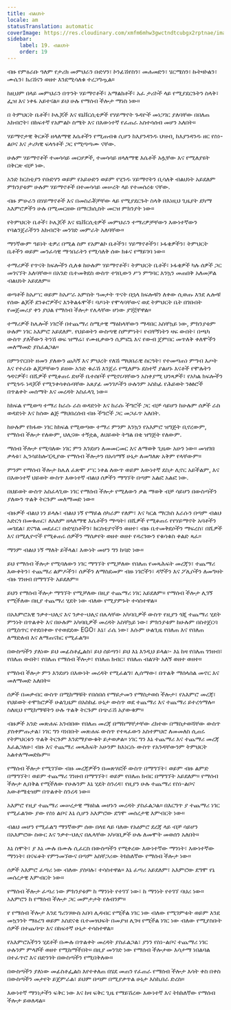 ```yaml
---
title: ብልህነት
locale: am
statusTranslation: automatic
coverImage: https://res.cloudinary.com/xmfm6mhw3gwctndtcubgx2rptnae/image/upload/v1740337243/small_cover_educacion_fundamental_a051170f1c.webp
sidebar:
    label: 19. ብልህነት
    order: 19
---
```

ብዙ የምዕራቡ ዓለም የታሪክ መምህራን ቡድሃን፣ ኮንፊሽየስን፣ መሐመድን፣ ሄርሜስን፣ ኩትዛኮልን፣ ሙሴን፣ ክሪሽናን ወዘተ እንደሚሳለቁ ተረጋግጧል።

ከዚህም በላይ መምህራን በጥንት ሃይማኖቶች፣ አማልክቶች፣ አፈ ታሪኮች ላይ የሚያደርጉትን ስላቅ፣ ፌዝ እና ነቀፋ አይተናል። ይህ ሁሉ የማሰብ ችሎታ ማነስ ነው።

በ ትምህርት ቤቶች፣ ኮሌጆች እና ዩኒቨርሲቲዎች የሃይማኖት ጉዳዮች መነጋገር ያለባቸው በበለጠ አክብሮት፣ በከፍተኛ የአምልኮ ስሜት እና በእውነተኛ የፈጠራ አስተሳሰብ መሆን አለበት።

ሃይማኖታዊ ቅርጾች ዘላለማዊ እሴቶችን የሚጠብቁ ሲሆን ከእያንዳንዱ ህዝብ, ከእያንዳንዱ ዘር የስነ-ልቦና እና ታሪካዊ ፍላጎቶች ጋር የሚጣጣሙ ናቸው.

ሁሉም ሃይማኖቶች ተመሳሳይ መርሆዎች, ተመሳሳይ ዘላለማዊ እሴቶች አሏቸው እና የሚለያዩት በቅርጽ ብቻ ነው.

አንድ ክርስቲያን የቡድሃን ወይም የአይሁድን ወይም የሂንዱ ሃይማኖትን ቢሳለቅ ብልህነት አይደለም ምክንያቱም ሁሉም ሃይማኖቶች በተመሳሳይ መሠረት ላይ የተመሰረቱ ናቸው.

ብዙ ምሁራን በሃይማኖቶች እና በመስራቾቻቸው ላይ የሚያደርጉት ስላቅ በእነዚህ ጊዜያት ደካማ አእምሮዎችን ሁሉ በሚመርዘው በማርክሲስት መርዝ ምክንያት ነው።

የትምህርት ቤቶች፣ ኮሌጆች እና ዩኒቨርሲቲዎች መምህራን ተማሪዎቻቸውን እውነተኛውን የባልንጀራችንን አክብሮት መንገድ መምራት አለባቸው።

ማንኛውም ዓይነት ቲዎሪ በሚል ስም የአምልኮ ቤቶችን፣ ሃይማኖቶችን፣ ኑፋቄዎችን፣ ትምህርት ቤቶችን ወይም መንፈሳዊ ማኅበራትን የሚሳለቅ ሰው ክፉና የማይገባ ነው።

ተማሪዎች የጥናት ክፍሎችን ሲለቁ ከሁሉም ሃይማኖቶች፣ ትምህርት ቤቶች፣ ኑፋቄዎች ካሉ ሰዎች ጋር መገናኘት አለባቸው። በአንድ ቤተመቅደስ ውስጥ ተገቢውን ሥነ ምግባር እንኳን መጠበቅ አለመቻል ብልህነት አይደለም።

ወጣቶች ከአሥር ወይም ከአሥራ አምስት ዓመታት ጥናት በኋላ ክፍሎቹን ለቀው ሲወጡ እንደ ሌሎቹ የሰው ልጆች ደንቆሮዎችና እንቅልፋሞች፣ ባዶነት የሞላባቸውና ወደ ትምህርት ቤት በገቡበት የመጀመሪያ ቀን ያህል የማሰብ ችሎታ የሌላቸው ሆነው ያገኟቸዋል።

ተማሪዎች ከሌሎች ነገሮች በተጨማሪ ስሜታዊ ማዕከላቸውን ማዳበር አስቸኳይ ነው, ምክንያቱም ሁሉም ነገር አእምሮ አይደለም. የህይወትን ውስጣዊ ስምምነት፣ የብቸኝነትን ዛፍ ውበት፣ በጫካ ውስጥ ያለችውን ትንሽ ወፍ ዝማሬ፣ የሙዚቃውን ሲምፎኒ እና የውብ ጀምበር መጥለቅ ቀለሞችን መለማመድ ያስፈልጋል።

በምንኖርበት ዘመን ያለውን ጨካኝ እና ምህረት የለሽ ማህበራዊ ስርዓት፣ የተመጣጠነ ምግብ እጦት እና የተራቡ ልጆቻቸውን ይዘው አንድ ቁራሽ እንጀራ የሚለምኑ ደስተኛ ያልሆኑ እናቶች የሞሉትን ጎዳናዎች፣ በሺዎች የሚቆጠሩ ድሆች ቤተሰቦች የሚኖሩባቸውን አስቀያሚ ህንጻዎች፣ የአካል ክፍሎችን የሚጎዱ ነዳጆች የሚንቀሳቀሱባቸው አጸያፊ መንገዶችን ሁሉንም አስከፊ የሕይወት ንፅፅሮች በጥልቀት መሰማት እና መረዳት አስፈላጊ ነው።

ከክፍል የሚወጣ ተማሪ ከራሱ ራስ ወዳድነት እና ከራሱ ችግሮች ጋር ብቻ ሳይሆን ከሁሉም ሰዎች ራስ ወዳድነት እና ከሰው ልጅ ማህበረሰብ ብዙ ችግሮች ጋር መጋፈጥ አለበት.

ከሁሉም የከፋው ነገር ከክፍል የሚወጣው ተማሪ ምንም እንኳን የአእምሮ ዝግጅት ቢኖረውም, የማሰብ ችሎታ የለውም, ህሊናው ተኝቷል, ለህይወት ትግል በቂ ዝግጅት የለውም.

ማሰብ ችሎታ የሚባለው ነገር ምን እንደሆነ ለመመርመር እና ለማወቅ ጊዜው አሁን ነው። መዝገበ ቃላቱ፣ ኢንሳይክሎፒዲያው የማሰብ ችሎታን በአሳማኝ ሁኔታ ለመግለጽ አቅም የላቸውም።

ምንም የማሰብ ችሎታ ከሌለ ፈጽሞ ሥር ነቀል ለውጥ ወይም እውነተኛ ደስታ ሊኖር አይችልም, እና በእውነተኛ ህይወት ውስጥ እውነተኛ ብልህ ሰዎችን ማግኘት በጣም አልፎ አልፎ ነው.

በህይወት ውስጥ አስፈላጊው ነገር የማሰብ ችሎታ የሚለውን ቃል ማወቅ ብቻ ሳይሆን በውስጣችን ያለውን ጥልቅ ትርጉም መለማመድ ነው።

ብዙዎች ብልህ ነን ይላሉ፣ ብልህ ነኝ የማይል ሰካራም የለም፣ እና ካርል ማርክስ እራሱን በጣም ብልህ አድርጎ በመቁጠር፣ ለአለም ዘላለማዊ እሴቶችን ማጣት፣ በሺዎች የሚቆጠሩ የየሃይማኖት አባቶችን መገደል፣ ደናግል መደፈር፣ ቡድሂስቶችን፣ ክርስቲያኖችን ወዘተ፣ ብዙ ቤተመቅደሶችን ማፍረስ፣ በሺዎች እና በሚሊዮኖች የሚቆጠሩ ሰዎችን ማሰቃየት ወዘተ ወዘተ የዳረገውን የቁሳቁስ ቀልድ ጻፈ።

ማንም ብልህ ነኝ ማለት ይችላል፣ እውነት መሆን ግን ከባድ ነው።

ይህ የማሰብ ችሎታ የሚባለውን ነገር ማግኘት የሚቻለው የበለጠ የመጻሕፍት መረጃን፣ ተጨማሪ እውቀትን፣ ተጨማሪ ልምዶችን፣ ሰዎችን ለማስደመም ብዙ ነገሮችን፣ ዳኞችን እና ፖሊሶችን ለመግዛት ብዙ ገንዘብ በማግኘት አይደለም።

ይህን የማሰብ ችሎታ ማግኘት የሚቻለው በዚያ ተጨማሪ ነገር አይደለም። የማሰብ ችሎታ ሊገኝ የሚችለው በዚያ ተጨማሪ ሂደት ነው ብለው የሚያምኑት ተሳስተዋል።

በአእምሮአዊ ንቃተ-ህሊና እና ንቃተ-ህሊና በሌላቸው አካባቢዎች ውስጥ የዚያን ጎጂ ተጨማሪ ሂደት ምንነት በጥልቀት እና በሁሉም አካባቢዎች መረዳት አስቸኳይ ነው፣ ምክንያቱም ከሁሉም በስተጀርባ በሚስጥር የተደበቀው የተወደደው EGO፣ እኔ፣ ራሴ ነው፣ እሱም ሁልጊዜ የበለጠ እና የበለጠ ለማድለብ እና ለማጠናከር የሚፈልግ።

በውስጣችን ያለነው ይህ መፊስቶፌልስ፣ ይህ ሰይጣን፣ ይህ እኔ እንዲህ ይላል፡- እኔ ከዛ የበለጠ ገንዘብ፣ የበለጠ ውበት፣ የበለጠ የማሰብ ችሎታ፣ የበለጠ ክብር፣ የበለጠ ብልሃት አለኝ ወዘተ ወዘተ።

የማሰብ ችሎታ ምን እንደሆነ በእውነት መረዳት የሚፈልግ፣ ሊሰማው፣ በጥልቅ ማሰላሰል መኖር እና መለማመድ አለበት።

ሰዎች በመቃብር ውስጥ በሚከማቹት የበሰበሰ የማይታመን የማስታወስ ችሎታ፣ የአእምሮ መረጃ፣ የህይወት ተሞክሮዎች ሁልጊዜም በአስከፊ ሁኔታ ውስጥ ወደ ተጨማሪ እና ተጨማሪ ይተረጎማሉ። ስለዚህ የሚከማቹትን ሁሉ ጥልቅ ትርጉም በጭራሽ አያውቁም።

ብዙዎች አንድ መጽሐፍ አንብበው የበለጠ መረጃ በማከማቸታቸው ረክተው በማስታወሻቸው ውስጥ ያስቀምጡታል፣ ነገር ግን ባነበቡት መጽሐፍ ውስጥ የተጻፈውን አስተምህሮ ለመመለስ ሲጠሩ የትምህርቱን ጥልቅ ትርጉም እንደማያውቁት ይታወቃል። ነገር ግን እኔ ተጨማሪ እና ተጨማሪ መረጃ እፈልጋለሁ፣ ብዙ እና ተጨማሪ መጻሕፍት አሁንም ከእነርሱ ውስጥ የአንዳቸውንም ትምህርት አልተለማመድኩም።

የማሰብ ችሎታ የሚገኘው ብዙ መረጃዎችን በመጽሃፎች ውስጥ በማግኘት፣ ወይም ብዙ ልምድ በማግኘት፣ ወይም ተጨማሪ ገንዘብ በማግኘት፣ ወይም የበለጠ ክብር በማግኘት አይደለም። የማሰብ ችሎታ ሊበቅል የሚችለው የሁሉንም እኔ ሂደት ስንረዳ፣ የዚያን ሁሉ ተጨማሪ የስነ-ልቦና አውቶሜቲዝም በጥልቀት ስንረዳ ነው።

አእምሮ የዚያ ተጨማሪ መሠረታዊ ማዕከል መሆኑን መረዳት ያስፈልጋል። በእርግጥ ያ ተጨማሪ ነገር የሚፈልገው ያው የስነ ልቦና እኔ ሲሆን አእምሮው ደግሞ መሰረታዊ እምብርት ነው።

ብልህ መሆን የሚፈልግ ማንኛውም ሰው በላዩ ላይ ባለው የአዕምሮ ደረጃ ላይ ብቻ ሳይሆን በአእምሮው ስውር እና ንቃተ-ህሊና በሌላቸው አካባቢዎች ሁሉ ለመሞት መወሰን አለበት።

እኔ ስሞት፣ ያ እኔ ሙሉ በሙሉ ሲፈርስ በውስጣችን የሚቀረው እውነተኛው ማንነት፣ እውነተኛው ማንነት፣ በናፍቆት የምንመኘውና በጣም አስቸጋሪው ትክክለኛው የማሰብ ችሎታ ነው።

ሰዎች አእምሮ ፈጣሪ ነው ብለው ያስባሉ፣ ተሳስተዋል። እኔ ፈጣሪ አይደለም፣ አእምሮው ደግሞ የኔ መሰረታዊ እምብርት ነው።

የማሰብ ችሎታ ፈጣሪ ነው ምክንያቱም ከ ማንነት የተገኘ ነው፣ ከ ማንነት የተገኘ ባህሪ ነው። አእምሮን ከ የማሰብ ችሎታ ጋር መምታታት የለብንም።

የ የማሰብ ችሎታ እንደ ግሪንሃውስ አበባ ሊዳብር የሚችል ነገር ነው ብለው የሚገምቱት ወይም እንደ መኳንንት ማዕረግ ወይም አስደናቂ ቤተመፃህፍት በመያዝ ሊገዛ የሚችል ነገር ነው ብለው የሚያስቡት ሰዎች በተጨባጭ እና በከፍተኛ ሁኔታ ተሳስተዋል።

የአእምሮአችንን ሂደቶች በሙሉ በጥልቀት መረዳት ያስፈልጋል፣ ያንን የስነ-ልቦና ተጨማሪ ነገር ሁሉንም ምላሾች ወዘተ የሚከማችበት። በዚያ መንገድ ነው የማሰብ ችሎታው እሳታማ ነበልባል በተፈጥሮ እና በድንገት በውስጣችን የሚበቅለው።

በውስጣችን ያለነው መፊስቶፌልስ እየተቀለጠ በሄደ መጠን የፈጠራ የማሰብ ችሎታ እሳት ቀስ በቀስ በውስጣችን መታየት ይጀምራል፣ ይህም በጣም በሚያቃጥል ሁኔታ እስኪበራ ድረስ።

እውነተኛ ማንነታችን ፍቅር ነው እና ከዛ ፍቅር ጊዜ የማይሽረው እውነተኛ እና ትክክለኛው የማሰብ ችሎታ ይወለዳል።

